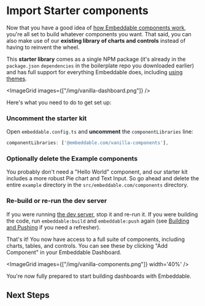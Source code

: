 # Import Starter components

Now that you have a good idea of [how Embeddable components work](/development/defining-components), you're all set to build whatever components you want. That said, you can also make use of our **existing library of charts and controls** instead of having to reinvent the wheel. 

This **starter library** comes as a single NPM package (it's already in the `package.json` `dependencies` in the boilerplate repo you downloaded earlier) and has full support for everything Embeddable does, including [using themes](./theme-components).

<ImageGrid images={["/img/vanilla-dashboard.png"]} />

Here's what you need to do to get set up:

<Steps>

### Uncomment the starter kit

Open `embeddable.config.ts` and **uncomment** the `componentLibraries` line:
```js
componentLibraries: ['@embeddable.com/vanilla-components'],
```

### Optionally delete the Example components

You probably don't need a "Hello World" component, and our starter kit includes a more robust Pie chart and Text Input. So go ahead and delete the entire `example` directory in the `src/embeddable.com/components` directory.


### Re-build or re-run the dev server

If you were running [the dev server](/development/local-environment), stop it and re-run it. If you were building the code, run `embeddable:build` and `embeddable:push` again (see [Building and Pushing](https://docs.embeddable.com/development/pushing-code#push-command) if you need a refresher).
</Steps>

That's it! You now have access to a full suite of components, including charts, tables, and controls. You can see these by clicking "Add Component" in your Embeddable Dashboard. 

<ImageGrid images={["/img/vanilla-components.png"]} width='40%' />

You're now fully prepared to start building dashboards with Embeddable.

## Next Steps

<CardGrid>
  <LinkCard title="Theme your components" href="./theme-components" icon=""/> 
  <LinkCard title="Connect your database" href="/data/connect-your-database" icon=""/> 
</CardGrid>